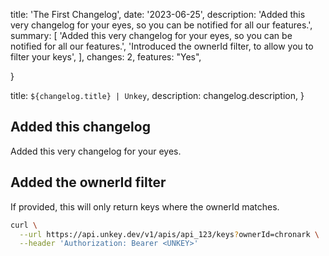   title: 'The First Changelog',
  date: '2023-06-25',
  description:
    'Added this very changelog for your eyes, so you can be notified for all our features.',
  summary: [
    'Added this very changelog for your eyes, so you can be notified for all our features.',
    'Introduced the ownerId filter, to allow you to filter your keys',
  ],
  changes: 2,
  features: "Yes",
 
}

  title: `${changelog.title} | Unkey`,
  description: changelog.description,
}



## Added this changelog
Added this very changelog for your eyes.

## Added the ownerId filter

If provided, this will only return keys where the ownerId matches.
```bash
curl \
  --url https://api.unkey.dev/v1/apis/api_123/keys?ownerId=chronark \
  --header 'Authorization: Bearer <UNKEY>'
```

